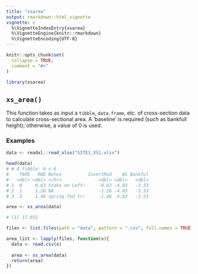 ```yaml
---
title: "xsarea"
output: rmarkdown::html_vignette
vignette: >
  %\VignetteIndexEntry{xsarea}
  %\VignetteEngine{knitr::rmarkdown}
  %\VignetteEncoding{UTF-8}
---
```


```r
knitr::opts_chunk$set(
  collapse = TRUE,
  comment = "#>"
)
```

```r
library(xsarea)
```


## `xs_area()`

This function takes as input a `tibble`, `data.frame`, etc. of cross-section data to calculate cross-sectional area. A 'baseline' is required (such as bankfull height); otherwise, a value of 0 is used.

### Examples

```r
data <- readxl::read_xlsx("SITE1_XS1.xlsx")

head(data)
# # A tibble: 6 x 6
#    TAPE   ROD Notes          InvertRod    WS Bankful
#   <dbl> <dbl> <chr>              <dbl> <dbl>   <dbl>
# 1  0     0.83 Stake on Left~     -0.83 -4.03   -3.53
# 2  1     1.26 NA                 -1.26 -4.03   -3.53
# 3  3     1.48 spring fed tr~     -1.48 -4.03   -3.53

area <- xs_area(data)

# [1] 17.032


```


```r

files <- list.files(path = "data", pattern = ".csv", full.names = TRUE)

area_list <- lapply(files, function(x){
  data <- read.csv(x)
  
  area <- xs_area(data)
  return(area)
})


```

